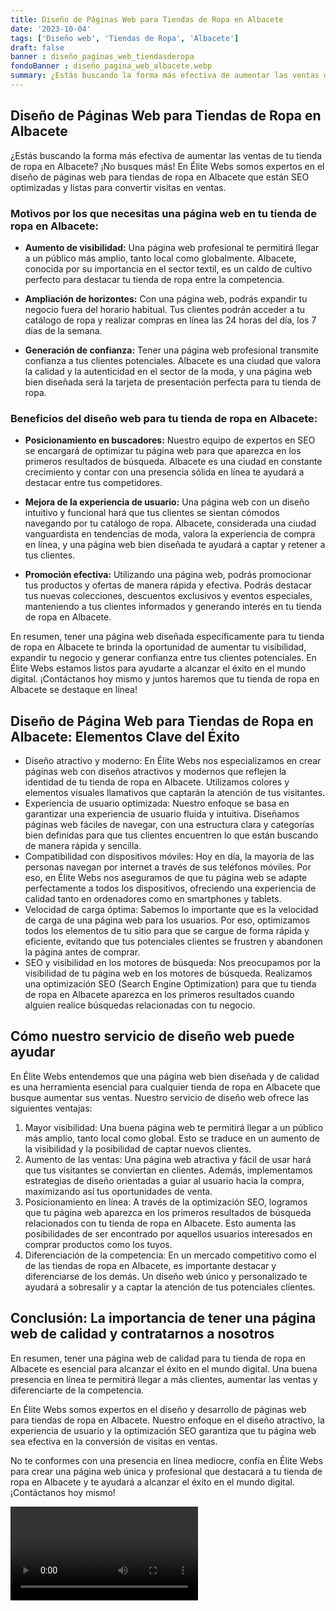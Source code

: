```yaml
---
title: Diseño de Páginas Web para Tiendas de Ropa en Albacete
date: '2023-10-04'
tags: ['Diseño web', 'Tiendas de Ropa', 'Albacete']
draft: false
banner : diseño_paginas_web_tiendasderopa
fondoBanner : diseño_pagina_web_albacete.webp
summary: ¿Estás buscando la forma más efectiva de aumentar las ventas de tu tienda de ropa en Albacete? ¡No busques más! En Élite Webs somos expertos en el diseño de páginas web para tiendas de ropa en Albacete que están SEO optimizadas y listas para convertir visitas en ventas.
---
```


## Diseño de Páginas Web para Tiendas de Ropa en Albacete

¿Estás buscando la forma más efectiva de aumentar las ventas de tu tienda de ropa en Albacete? ¡No busques más! En Élite Webs somos expertos en el diseño de páginas web para tiendas de ropa en Albacete que están SEO optimizadas y listas para convertir visitas en ventas.

### Motivos por los que necesitas una página web en tu tienda de ropa en Albacete:

- **Aumento de visibilidad:** Una página web profesional te permitirá llegar a un público más amplio, tanto local como globalmente. Albacete, conocida por su importancia en el sector textil, es un caldo de cultivo perfecto para destacar tu tienda de ropa entre la competencia.

- **Ampliación de horizontes:** Con una página web, podrás expandir tu negocio fuera del horario habitual. Tus clientes podrán acceder a tu catálogo de ropa y realizar compras en línea las 24 horas del día, los 7 días de la semana.

- **Generación de confianza:** Tener una página web profesional transmite confianza a tus clientes potenciales. Albacete es una ciudad que valora la calidad y la autenticidad en el sector de la moda, y una página web bien diseñada será la tarjeta de presentación perfecta para tu tienda de ropa.

### Beneficios del diseño web para tu tienda de ropa en Albacete:

- **Posicionamiento en buscadores:** Nuestro equipo de expertos en SEO se encargará de optimizar tu página web para que aparezca en los primeros resultados de búsqueda. Albacete es una ciudad en constante crecimiento y contar con una presencia sólida en línea te ayudará a destacar entre tus competidores.

- **Mejora de la experiencia de usuario:** Una página web con un diseño intuitivo y funcional hará que tus clientes se sientan cómodos navegando por tu catálogo de ropa. Albacete, considerada una ciudad vanguardista en tendencias de moda, valora la experiencia de compra en línea, y una página web bien diseñada te ayudará a captar y retener a tus clientes.

- **Promoción efectiva:** Utilizando una página web, podrás promocionar tus productos y ofertas de manera rápida y efectiva. Podrás destacar tus nuevas colecciones, descuentos exclusivos y eventos especiales, manteniendo a tus clientes informados y generando interés en tu tienda de ropa en Albacete.

En resumen, tener una página web diseñada específicamente para tu tienda de ropa en Albacete te brinda la oportunidad de aumentar tu visibilidad, expandir tu negocio y generar confianza entre tus clientes potenciales. En Élite Webs estamos listos para ayudarte a alcanzar el éxito en el mundo digital. ¡Contáctanos hoy mismo y juntos haremos que tu tienda de ropa en Albacete se destaque en línea!

<GifSeo />

<Cta />

## Diseño de Página Web para Tiendas de Ropa en Albacete: Elementos Clave del Éxito

- Diseño atractivo y moderno: En Élite Webs nos especializamos en crear páginas web con diseños atractivos y modernos que reflejen la identidad de tu tienda de ropa en Albacete. Utilizamos colores y elementos visuales llamativos que captarán la atención de tus visitantes.
- Experiencia de usuario optimizada: Nuestro enfoque se basa en garantizar una experiencia de usuario fluida y intuitiva. Diseñamos páginas web fáciles de navegar, con una estructura clara y categorías bien definidas para que tus clientes encuentren lo que están buscando de manera rápida y sencilla.
- Compatibilidad con dispositivos móviles: Hoy en día, la mayoría de las personas navegan por internet a través de sus teléfonos móviles. Por eso, en Élite Webs nos aseguramos de que tu página web se adapte perfectamente a todos los dispositivos, ofreciendo una experiencia de calidad tanto en ordenadores como en smartphones y tablets.
- Velocidad de carga óptima: Sabemos lo importante que es la velocidad de carga de una página web para los usuarios. Por eso, optimizamos todos los elementos de tu sitio para que se cargue de forma rápida y eficiente, evitando que tus potenciales clientes se frustren y abandonen la página antes de comprar.
- SEO y visibilidad en los motores de búsqueda: Nos preocupamos por la visibilidad de tu página web en los motores de búsqueda. Realizamos una optimización SEO (Search Engine Optimization) para que tu tienda de ropa en Albacete aparezca en los primeros resultados cuando alguien realice búsquedas relacionadas con tu negocio.

## Cómo nuestro servicio de diseño web puede ayudar

En Élite Webs entendemos que una página web bien diseñada y de calidad es una herramienta esencial para cualquier tienda de ropa en Albacete que busque aumentar sus ventas. Nuestro servicio de diseño web ofrece las siguientes ventajas:

1. Mayor visibilidad: Una buena página web te permitirá llegar a un público más amplio, tanto local como global. Esto se traduce en un aumento de la visibilidad y la posibilidad de captar nuevos clientes.
2. Aumento de las ventas: Una página web atractiva y fácil de usar hará que tus visitantes se conviertan en clientes. Además, implementamos estrategias de diseño orientadas a guiar al usuario hacia la compra, maximizando así tus oportunidades de venta.
3. Posicionamiento en línea: A través de la optimización SEO, logramos que tu página web aparezca en los primeros resultados de búsqueda relacionados con tu tienda de ropa en Albacete. Esto aumenta las posibilidades de ser encontrado por aquellos usuarios interesados en comprar productos como los tuyos.
4. Diferenciación de la competencia: En un mercado competitivo como el de las tiendas de ropa en Albacete, es importante destacar y diferenciarse de los demás. Un diseño web único y personalizado te ayudará a sobresalir y a captar la atención de tus potenciales clientes.

## Conclusión: La importancia de tener una página web de calidad y contratarnos a nosotros

En resumen, tener una página web de calidad para tu tienda de ropa en Albacete es esencial para alcanzar el éxito en el mundo digital. Una buena presencia en línea te permitirá llegar a más clientes, aumentar las ventas y diferenciarte de la competencia.

En Élite Webs somos expertos en el diseño y desarrollo de páginas web para tiendas de ropa en Albacete. Nuestro enfoque en el diseño atractivo, la experiencia de usuario y la optimización SEO garantiza que tu página web sea efectiva en la conversión de visitas en ventas.

No te conformes con una presencia en línea mediocre, confía en Élite Webs para crear una página web única y profesional que destacará a tu tienda de ropa en Albacete y te ayudará a alcanzar el éxito en el mundo digital. ¡Contáctanos hoy mismo!

<Video />

<CtaBot job='Tiendas de Ropa' city='Albacete'/>

<Gmaps query='Albacete+españa+maps' />